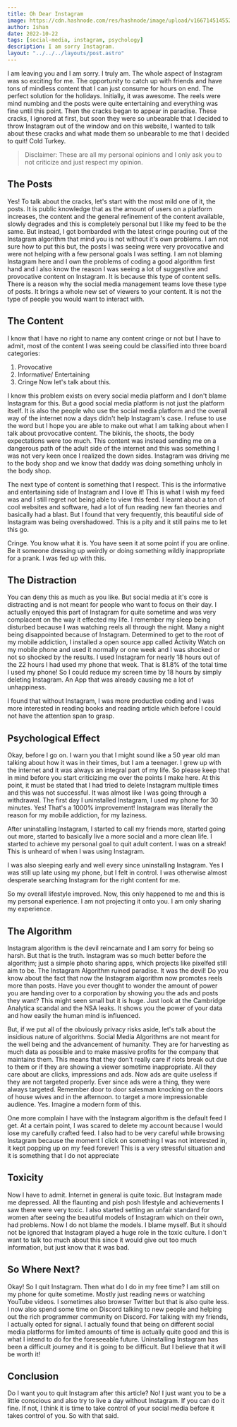 ```yaml
---
title: Oh Dear Instagram
image: https://cdn.hashnode.com/res/hashnode/image/upload/v1667145145524/8d_K_dX40.png?w=1600&h=840&fit=crop&crop=entropy&auto=compress,format&format=webp
author: Ishan
date: 2022-10-22
tags: [social-media, instagram, psychology]
description: I am sorry Instagram.
layout: "../../../layouts/post.astro"
---
```


I am leaving you and I am sorry. I truly am. The whole aspect of Instagram was so exciting for me. The opportunity to catch up with friends and have tons of mindless content that I can just consume for hours on end. The perfect solution for the holidays. Initially, it was awesome. The reels were mind numbing and the posts were quite entertaining and everything was fine until this point. Then the cracks began to appear in paradise. These cracks, I ignored at first, but soon they were so unbearable that I decided to throw Instagram out of the window and on this website, I wanted to talk about these cracks and what made them so unbearable to me that I decided to quit! Cold Turkey.

> Disclaimer: These are all my personal opinions and I only ask you to not criticize and just respect my opinion.

## The Posts

Yes! To talk about the cracks, let's start with the most mild one of it, the posts. It is public knowledge that as the amount of users on a platform increases, the content and the general refinement of the content available, slowly degrades and this is completely personal but I like my feed to be the same. But instead, I got bombarded with the latest cringe pouring out of the Instagram algorithm that mind you is not without it's own problems. I am not sure how to put this but, the posts I was seeing were very provocative and were not helping with a few personal goals I was setting. I am not blaming Instagram here and I own the problems of coding a good algorithm first hand and I also know the reason I was seeing a lot of suggestive and provocative content on Instagram. It is because this type of content sells. There is a reason why the social media management teams love these type of posts. It brings a whole new set of viewers to your content. It is not the type of people you would want to interact with.

## The Content

I know that I have no right to name any content cringe or not but I have to admit, most of the content I was seeing could be classified into three board categories:

1. Provocative
2. Informative/ Entertaining
3. Cringe Now let's talk about this.

I know this problem exists on every social media platform and I don't blame Instagram for this. But a good social media platform is not just the platform itself. It is also the people who use the social media platform and the overall way of the internet now a days didn't help Instagram's case. I refuse to use the word but I hope you are able to make out what I am talking about when I talk about provocative content. The bikinis, the shoots, the body expectations were too much. This content was instead sending me on a dangerous path of the adult side of the internet and this was something I was not very keen once I realized the down sides. Instagram was driving me to the body shop and we know that daddy was doing something unholy in the body shop.

The next type of content is something that I respect. This is the informative and entertaining side of Instagram and I love it! This is what I wish my feed was and I still regret not being able to view this feed. I learnt about a ton of cool websites and software, had a lot of fun reading new fan theories and basically had a blast. But I found that very frequently, this beautiful side of Instagram was being overshadowed. This is a pity and it still pains me to let this go.

Cringe. You know what it is. You have seen it at some point if you are online. Be it someone dressing up weirdly or doing something wildly inappropriate for a prank. I was fed up with this.

## The Distraction

You can deny this as much as you like. But social media at it's core is distracting and is not meant for people who want to focus on their day. I actually enjoyed this part of Instagram for quite sometime and was very complacent on the way it effected my life. I remember my sleep being disturbed because I was watching reels all through the night. Many a night being disappointed because of Instagram. Determined to get to the root of my mobile addiction, I installed a open source app called Activity Watch on my mobile phone and used it normally or one week and I was shocked or not so shocked by the results. I used Instagram for nearly 18 hours out of the 22 hours I had used my phone that week. That is 81.8% of the total time I used my phone! So I could reduce my screen time by 18 hours by simply deleting Instagram. An App that was already causing me a lot of unhappiness.

I found that without Instagram, I was more productive coding and I was more interested in reading books and reading article which before I could not have the attention span to grasp.

## Psychological Effect

Okay, before I go on. I warn you that I might sound like a 50 year old man talking about how it was in their times, but I am a teenager. I grew up with the internet and it was always an integral part of my life. So please keep that in mind before you start criticizing me over the points I make here. At this point, it must be stated that I had tried to delete Instagram multiple times and this was not successful. It was almost like I was going through a withdrawal. The first day I uninstalled Instagram, I used my phone for 30 minutes. Yes! That's a 1000% improvement! Instagram was literally the reason for my mobile addiction, for my laziness.

After uninstalling Instagram, I started to call my friends more, started going out more, started to basically live a more social and a more clean life. I started to achieve my personal goal to quit adult content. I was on a streak! This is unheard of when I was using Instagram.

I was also sleeping early and well every since uninstalling Instagram. Yes I was still up late using my phone, but I felt in control. I was otherwise almost desperate searching Instagram for the right content for me.

So my overall lifestyle improved. Now, this only happened to me and this is my personal experience. I am not projecting it onto you. I am only sharing my experience.

## The Algorithm

Instagram algorithm is the devil reincarnate and I am sorry for being so harsh. But that is the truth. Instagram was so much better before the algorithm; just a simple photo sharing apps, which projects like pixelfed still aim to be. The Instagram Algorithm ruined paradise. It was the devil! Do you know about the fact that now the Instagram algorithm now promotes reels more than posts. Have you ever thought to wonder the amount of power you are handing over to a corporation by showing you the ads and posts they want? This might seen small but it is huge. Just look at the Cambridge Analytica scandal and the NSA leaks. It shows you the power of your data and how easily the human mind is influenced.

But, if we put all of the obviously privacy risks aside, let's talk about the insidious nature of algorithms. Social Media Algorithms are not meant for the well being and the advancement of humanity. They are for harvesting as much data as possible and to make massive profits for the company that maintains them. This means that they don't really care if riots break out due to them or if they are showing a viewer sometime inappropriate. All they care about are clicks, impressions and ads. Now ads are quite useless if they are not targeted properly. Ever since ads were a thing, they were always targeted. Remember door to door salesman knocking on the doors of house wives and in the afternoon. to target a more impressionable audience. Yes. Imagine a modern form of this.

One more complain I have with the Instagram algorithm is the default feed I get. At a certain point, I was scared to delete my account because I would lose my carefully crafted feed. I also had to be very careful while browsing Instagram because the moment I click on something I was not interested in, it kept popping up on my feed forever! This is a very stressful situation and it is something that I do not appreciate

## Toxicity

Now I have to admit. Internet in general is quite toxic. But Instagram made me depressed. All the flaunting and pish posh lifestyle and achievements I saw there were very toxic. I also started setting an unfair standard for women after seeing the beautiful models of Instagram which on their own, had problems. Now I do not blame the models. I blame myself. But it should not be ignored that Instagram played a huge role in the toxic culture. I don't want to talk too much about this since it would give out too much information, but just know that it was bad.

## So Where Next?

Okay! So I quit Instagram. Then what do I do in my free time? I am still on my phone for quite sometime. Mostly just reading news or watching YouTube videos. I sometimes also browser Twitter but that is also quite less. I now also spend some time on Discord talking to new people and helping out the rich programmer community on Discord. For talking with my friends, I actually opted for signal. I actually found that being on different social media platforms for limited amounts of time is actually quite good and this is what I intend to do for the foreseeable future. Uninstalling Instagram has been a difficult journey and it is going to be difficult. But I believe that it will be worth it!

## Conclusion

Do I want you to quit Instagram after this article? No! I just want you to be a little conscious and also try to live a day without Instagram. If you can do it fine. If not, I think it is time to take control of your social media before it takes control of you. So with that said.